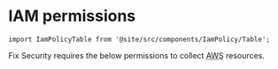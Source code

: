 # IAM permissions

```mdx-code-block
import IamPolicyTable from '@site/src/components/IamPolicy/Table';
```

Fix Security requires the below permissions to collect <abbr title="Amazon Web Services">AWS</abbr> resources.

<!-- ## Amazon Web Services (AWS) \{#aws} -->

<IamPolicyTable provider="aws"  />

<!-- ## Google Cloud

<IamPolicyTable provider="gcp"  /> -->

